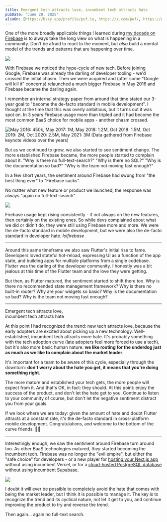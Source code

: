 ```yaml
---
title: Emergent tech attracts love, incumbent tech attracts hate
pubDate: "June 20, 2025"
alsoOn: [https://bsky.app/profile/puf.io, https://x.com/puf/, https://www.threads.net/@frankpuf, https://c.im/@puf/]
---
```


One of the more broadly applicable things I learned during [my decade on Firebase][puf-firebase] is to always take the long view on what is happening in a community. Don't be afraid to react to the moment, but *also* build a mental model of the trends and patterns that are happening over time.

![](https://i.imgur.com/xszGF7I.png)

With Firebase we noticed the hype-cycle of new tech. Before joining Google, Firebase was already the darling of developer tooling - we'd crossed the initial chasm. Then we were acquired and (after some "Google will kill it" concerns) relaunched a much bigger Firebase in May 2016 and Firebase became the darling again.

I remember an internal strategy paper from around that time stated our 3-year goal to "become the de-facto standard in mobile development". I thought at the time that this was overly ambitious, but it turns out it was spot on. In 3 years Firebase usage more than tripled and it had become the most common BaaS choice for mobile apps - another chasm crossed.

![May 2016: 450k, May 2017: 1M, May 2018: 1.2M, Oct 2018: 1.5M, Oct 2019: 2M, Oct 2020: 2.5M, May 2021: 3M (Data gathered from Firebase keynote videos over the years)](https://i.imgur.com/tEUbLHI.png)

But as we continued to grow, we also started to see sentiment change. The more established Firebase became, the more people started to complain about it. "Why is there no full-text-search?" "Why is there no SQL?" "Why is the documentation so bad?" "Why is the team not moving fast enough?"

In a few short years, the sentiment around Firebase had swung from "the best thing ever" to "Firebase sucks".

No matter what new feature or product we launched, the response was always "again no full-text-search".

![](https://i.imgur.com/sAKbk4P.png)

Firebase usage kept rising consistently - if not always on the new features, then certainly on the existing ones. So while devs complained about what we did or didn't do, they were still using Firebase more and more. We were the de-facto standard in mobile development, but we were also the de-facto standard in developer hate. *lolfirebase*

---

Around this same timeframe we also saw Flutter's initial rise to fame. Developers loved stateful hot-reload, expressing UI as a function of the app state, and building apps for multiple platforms from a single codebase. Flutter was the darling of the developer community. I honestly was a bit jealous at this time of the Flutter team and the love they were getting.

But then, as Flutter matured, the sentiment started to shift there too. Why is there no recommended state management framework? Why is there no built-in router? Why are your widgets so basic? Why is the documentation so bad? Why is the team not moving fast enough? 

---

<PullQuote author="puf" align="left">
Emergent tech attracts love, <br/>
incumbent tech attracts hate
</PullQuote>

At this point I had recognized the trend: new tech attracts love, because the early adopters are excited about picking up a new technology. Well-established, incumbent tech attracts more hate. It's probably something with the tech adoption curve (late adopters feel more forced to use a tech), but it's also more basic human nature: **we like rooting for the underdog just as much as we like to complain about the market leader**.

It's important for a team to be aware of this cycle, especially through the downturn: **don't worry about the hate you get, it means that you're doing something right**.

The more mature and established your tech gets, the more people will expect from it. And that's OK, in fact: they should. At this point: enjoy the success of the product, and don't let the hate get to you. Continue to listen to your community of course, but don't let the negative sentiment distract you from your goals.

If we look where we are today: given the amount of hate and doubt Flutter attracts at a constant rate, it's the de-facto standard in cross-platform mobile development. Congratulations, and welcome to the bottom of the curve friends. 💙😂

---

Interestingly enough, we saw the sentiment around Firebase turn around too. As other BaaS technologies matured, *they* started becoming the incumbent tech. Firebase was no longer the "evil empire", but either the "safe choice" for developers - or a new player for [hosting your Next.js app][app-hosting] without using incumbent Vercel, or for a [cloud-hosted PostgreSQL database][data-connect] without using incumbent Supabase.

![](https://i.imgur.com/N6zgJoh.png)

I doubt it will ever be possible to completely avoid the hate that comes with being the market leader, but I think it is possible to manage it. The key is to recognize the trend and its cyclical nature, not let it get to you, and continue improving the product to try and reverse the trend.

Then again... again no full-text search.

[puf-firebase]: https://linkedin.com/in/puf
[app-hosting]: https://firebase.google.com/products/app-hosting
[data-connect]: https://firebase.google.com/products/data-connect